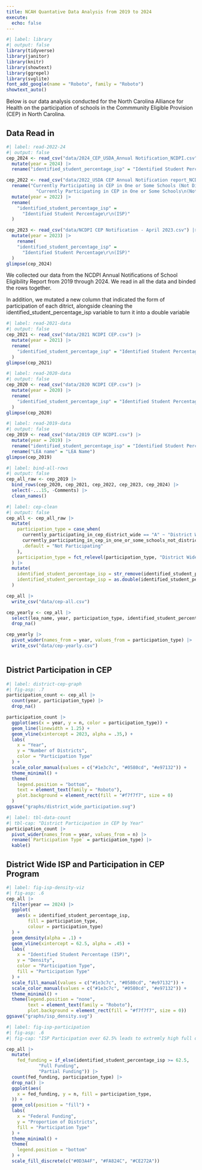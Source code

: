 ```yaml
---
title: NCAH Quantative Data Analysis from 2019 to 2024
execute: 
  echo: false
---
```


```r
#| label: library
#| output: false
library(tidyverse)
library(janitor)
library(knitr)
library(showtext)
library(ggrepel)
library(svglite)
font_add_google(name = "Roboto", family = "Roboto")
showtext_auto()
```
Below is our data analysis conducted for the North Carolina Alliance for Health on the participation of schools in the Commmunity Eligible Provision (CEP) in North Carolina.

## Data Read in

```r
#| label: read-2022-24
#| output: false
cep_2024 <- read_csv("data/2024_CEP_USDA_Annual Notification_NCDPI.csv") |> 
  mutate(year = 2024) |> 
  rename("identified_student_percentage_isp" = "Identified Student Percentage (ISP)")

cep_2022 <- read_csv("data/2022_USDA CEP Annual Notification report_NCDPI.csv") |> 
  rename("Currently Participating in CEP in One or Some Schools (Not District-wide)" = 
           "Currently Participating in CEP in One or Some Schools\n(Not District-wide)") |> 
  mutate(year = 2022) |> 
  rename(
    "identified_student_percentage_isp" = 
      "Identified Student Percentage\r\n(ISP)"
  )

cep_2023 <- read_csv("data/NCDPI CEP Notification - April 2023.csv") |> 
  mutate(year = 2023) |> 
    rename(
    "identified_student_percentage_isp" = 
      "Identified Student Percentage\r\n(ISP)"
  )
glimpse(cep_2024)
```

We collected our data from the NCDPI Annual Notifications of School Eligibility Report from 2019 through 2024. We read in all the data and binded the rows together.

In addition, we mutated a new column that indicated the form of participation of each ditrict, alongside cleaning the identified_student_percentage_isp variable to turn it into a double variable

```r
#| label: read-2021-data
#| output: false
cep_2021 <- read_csv("data/2021 NCDPI CEP.csv") |> 
  mutate(year = 2021) |> 
  rename(
    "identified_student_percentage_isp" = "Identified Student Percentage\r\n(ISP)"
  )
glimpse(cep_2021)
```

```r
#| label: read-2020-data
#| output: false
cep_2020 <- read_csv("data/2020 NCDPI CEP.csv") |> 
  mutate(year = 2020) |> 
  rename(
    "identified_student_percentage_isp" = "Identified Student Percentage\r\n(ISP)"
  )
glimpse(cep_2020)
```

```r
#| label: read-2019-data
#| output: false
cep_2019 <- read_csv("data/2019 CEP NCDPI.csv") |> 
  mutate(year = 2019) |> 
  rename("identified_student_percentage_isp" = "Identified Student Percentage (ISP)") |> 
  rename("LEA name" = "LEA Name")
glimpse(cep_2019)
```

```r
#| label: bind-all-rows
#| output: false
cep_all_raw <- cep_2019 |> 
  bind_rows(cep_2020, cep_2021, cep_2022, cep_2023, cep_2024) |> 
  select(-...15, -Comments) |> 
  clean_names()
```

```r
#| label: cep-clean
#| output: false
cep_all <- cep_all_raw |>   
  mutate(
    participation_type = case_when(
      currently_participating_in_cep_district_wide == "A" ~ "District Wide",
      currently_participating_in_cep_in_one_or_some_schools_not_district_wide == "S" ~ "Some Schools",
      .default = "Not Participating"
    ),
    participation_type = fct_relevel(participation_type, "District Wide", "Some Schools", "Not Participating")
  ) |> 
  mutate(
    identified_student_percentage_isp = str_remove(identified_student_percentage_isp, "[%]"),
    identified_student_percentage_isp = as.double(identified_student_percentage_isp)
  )

cep_all |> 
  write_csv("data/cep-all.csv")

cep_yearly <- cep_all |> 
  select(lea_name, year, participation_type, identified_student_percentage_isp) |> 
  drop_na()

cep_yearly |> 
  pivot_wider(names_from = year, values_from = participation_type) |> 
  write_csv("data/cep-yearly.csv")
  
```

## District Participation in CEP

```r
#| label: district-cep-graph
#| fig-asp: .7
participation_count <- cep_all |> 
  count(year, participation_type) |> 
  drop_na()

participation_count |> 
  ggplot(aes(x = year, y = n, color = participation_type)) +
  geom_line(linewidth = 1.25) +
  geom_vline(xintercept = 2023, alpha = .35,) +
  labs(
    x = "Year",
    y = "Number of Districts",
    color = "Participation Type"
  ) +
  scale_color_manual(values = c("#1e3c7c", "#0580cd", "#e97132")) +
  theme_minimal() +
  theme(
    legend.position = "bottom",
    text = element_text(family = "Roboto"),
    plot.background = element_rect(fill = "#f7f7f7", size = 0)
  )
ggsave("graphs/district_wide_participation.svg")
```

```r
#| label: tbl-data-count
#| tbl-cap: "District Participation in CEP by Year"
participation_count |> 
  pivot_wider(names_from = year, values_from = n) |> 
  rename(`Participation Type` = participation_type) |> 
  kable()
```

## District Wide ISP and Participation in CEP Program

```r
#| label: fig-isp-density-viz
#| fig-asp: .6
cep_all |> 
  filter(year == 2024) |> 
  ggplot(
    aes(x = identified_student_percentage_isp, 
        fill = participation_type,
        colour = participation_type)
  ) +
  geom_density(alpha = .1) +
  geom_vline(xintercept = 62.5, alpha = .45) +
  labs(
    x = "Identified Student Percentage (ISP)",
    y = "Density",
    color = "Participation Type",
    fill = "Participation Type"
  ) +
  scale_fill_manual(values = c("#1e3c7c", "#0580cd", "#e97132")) +
  scale_color_manual(values = c("#1e3c7c", "#0580cd", "#e97132")) +
  theme_minimal() +
  theme(legend.position = "none",
        text = element_text(family = "Roboto"),
        plot.background = element_rect(fill = "#f7f7f7", size = 0))
ggsave("graphs/isp_density.svg")
```

```r
#| label: fig-isp-participation
#| fig-asp: .6
#| fig-cap: "ISP Participation over 62.5% leads to extremly high full district participation in the Community Eligable Provision"

cep_all |> 
  mutate(
    fed_funding = if_else(identified_student_percentage_isp >= 62.5,
            "Full Funding",
            "Partial Funding")) |> 
  count(fed_funding, participation_type) |> 
  drop_na() |> 
  ggplot(aes(
    x = fed_funding, y = n, fill = participation_type, 
  )) +
  geom_col(position = "fill") +
  labs(
    x = "Federal Funding",
    y = "Proportion of Districts",
    fill = "Participation Type"
  ) +
  theme_minimal() +
  theme(
    legend.position = "bottom"
  ) +
  scale_fill_discrete(c("#0D3A4F", "#FA824C", "#CE272A"))
```

